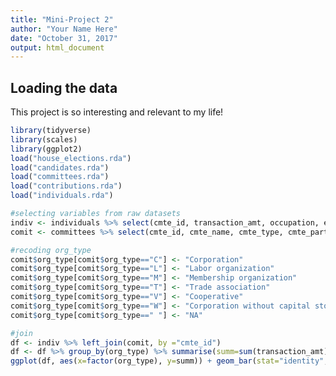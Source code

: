 ```yaml
---
title: "Mini-Project 2"
author: "Your Name Here"
date: "October 31, 2017"
output: html_document
---
```



## Loading the data

This project is so interesting and relevant to my life!

```r
library(tidyverse)
library(scales)
library(ggplot2)
load("house_elections.rda")
load("candidates.rda")
load("committees.rda")
load("contributions.rda")
load("individuals.rda")
```


```r
#selecting variables from raw datasets
indiv <- individuals %>% select(cmte_id, transaction_amt, occupation, employer, state) %>% filter(state=="MA")
comit <- committees %>% select(cmte_id, cmte_name, cmte_type, cmte_party_affiliation, org_type)

#recoding org_type
comit$org_type[comit$org_type=="C"] <- "Corporation"
comit$org_type[comit$org_type=="L"] <- "Labor organization"
comit$org_type[comit$org_type=="M"] <- "Membership organization"
comit$org_type[comit$org_type=="T"] <- "Trade association"
comit$org_type[comit$org_type=="V"] <- "Cooperative"
comit$org_type[comit$org_type=="W"] <- "Corporation without capital stock"
comit$org_type[comit$org_type==" "] <- "NA"

#join
df <- indiv %>% left_join(comit, by ="cmte_id")
df <- df %>% group_by(org_type) %>% summarise(summ=sum(transaction_amt)) %>% filter(org_type %in% c("Corporation", "Labor organization", "Membership organization", "Trade association", "Cooperative", "Corporation without capital stock"))
ggplot(df, aes(x=factor(org_type), y=summ)) + geom_bar(stat="identity", aes(fill=factor(org_type)))

```

